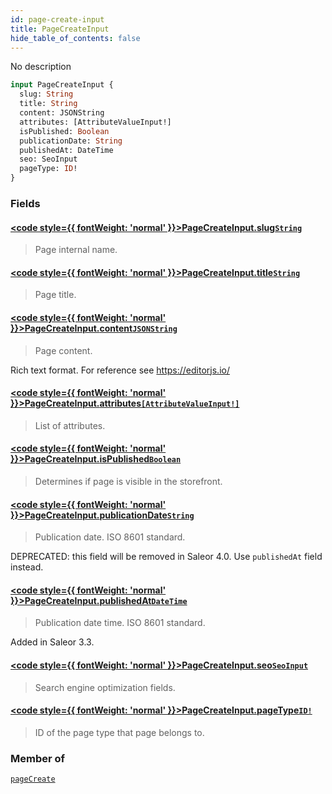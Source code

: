 ```yaml
---
id: page-create-input
title: PageCreateInput
hide_table_of_contents: false
---
```








No description

```graphql
input PageCreateInput {
  slug: String
  title: String
  content: JSONString
  attributes: [AttributeValueInput!]
  isPublished: Boolean
  publicationDate: String
  publishedAt: DateTime
  seo: SeoInput
  pageType: ID!
}
```


### Fields

#### [<code style={{ fontWeight: 'normal' }}>PageCreateInput.<b>slug</b></code>](#)<Bullet />[`String`](../../../developer/api-reference/scalars/string) <Badge class="secondary" text="scalar"/>
> Page internal name.
> 

#### [<code style={{ fontWeight: 'normal' }}>PageCreateInput.<b>title</b></code>](#)<Bullet />[`String`](../../../developer/api-reference/scalars/string) <Badge class="secondary" text="scalar"/>
> Page title.
> 

#### [<code style={{ fontWeight: 'normal' }}>PageCreateInput.<b>content</b></code>](#)<Bullet />[`JSONString`](../../../developer/api-reference/scalars/jsonstring) <Badge class="secondary" text="scalar"/>
> Page content.

Rich text format. For reference see https://editorjs.io/
> 

#### [<code style={{ fontWeight: 'normal' }}>PageCreateInput.<b>attributes</b></code>](#)<Bullet />[`[AttributeValueInput!]`](../../../developer/api-reference/inputs/attribute-value-input) <Badge class="secondary" text="list"/> <Badge class="secondary" text="input"/>
> List of attributes.
> 

#### [<code style={{ fontWeight: 'normal' }}>PageCreateInput.<b>isPublished</b></code>](#)<Bullet />[`Boolean`](../../../developer/api-reference/scalars/boolean) <Badge class="secondary" text="scalar"/>
> Determines if page is visible in the storefront.
> 

#### [<code style={{ fontWeight: 'normal' }}>PageCreateInput.<b>publicationDate</b></code>](#)<Bullet />[`String`](../../../developer/api-reference/scalars/string) <Badge class="secondary" text="scalar"/>
> Publication date. ISO 8601 standard. 

DEPRECATED: this field will be removed in Saleor 4.0. Use `publishedAt` field instead.
> 

#### [<code style={{ fontWeight: 'normal' }}>PageCreateInput.<b>publishedAt</b></code>](#)<Bullet />[`DateTime`](../../../developer/api-reference/scalars/date-time) <Badge class="secondary" text="scalar"/>
> Publication date time. ISO 8601 standard.

Added in Saleor 3.3.
> 

#### [<code style={{ fontWeight: 'normal' }}>PageCreateInput.<b>seo</b></code>](#)<Bullet />[`SeoInput`](../../../developer/api-reference/inputs/seo-input) <Badge class="secondary" text="input"/>
> Search engine optimization fields.
> 

#### [<code style={{ fontWeight: 'normal' }}>PageCreateInput.<b>pageType</b></code>](#)<Bullet />[`ID!`](../../../developer/api-reference/scalars/id) <Badge class="secondary" text="non-null"/> <Badge class="secondary" text="scalar"/>
> ID of the page type that page belongs to.
> 



### Member of

[`pageCreate`](../../../developer/api-reference/mutations/page-create)  <Badge class="secondary" text="mutation"/>



